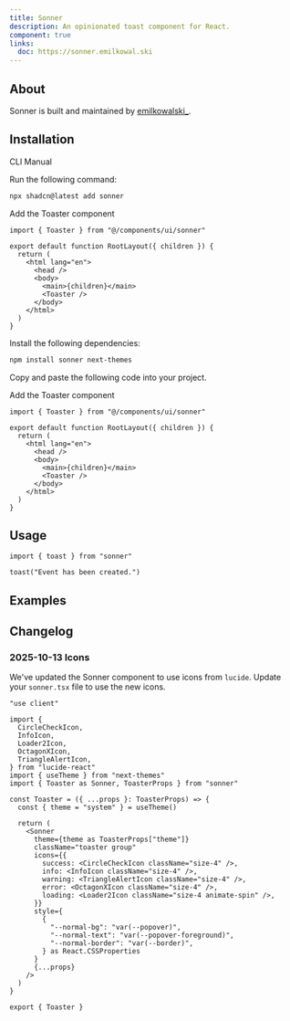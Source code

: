 ```yaml
---
title: Sonner
description: An opinionated toast component for React.
component: true
links:
  doc: https://sonner.emilkowal.ski
---
```


<ComponentPreview name="sonner-demo" />

## About

Sonner is built and maintained by [emilkowalski\_](https://twitter.com/emilkowalski_).

## Installation

<CodeTabs>

<TabsList>
  <TabsTrigger value="cli">CLI</TabsTrigger>
  <TabsTrigger value="manual">Manual</TabsTrigger>
</TabsList>
<TabsContent value="cli">

<Steps>

<Step>Run the following command:</Step>

```bash
npx shadcn@latest add sonner
```

<Step>Add the Toaster component</Step>

```tsx title="app/layout.tsx" {1,9}
import { Toaster } from "@/components/ui/sonner"

export default function RootLayout({ children }) {
  return (
    <html lang="en">
      <head />
      <body>
        <main>{children}</main>
        <Toaster />
      </body>
    </html>
  )
}
```

</Steps>

</TabsContent>

<TabsContent value="manual">

<Steps>

<Step>Install the following dependencies:</Step>

```bash
npm install sonner next-themes
```

<Step>Copy and paste the following code into your project.</Step>

<ComponentSource name="sonner" title="components/ui/sonner.tsx" />

<Step>Add the Toaster component</Step>

```tsx title="app/layout.tsx" {1,9}
import { Toaster } from "@/components/ui/sonner"

export default function RootLayout({ children }) {
  return (
    <html lang="en">
      <head />
      <body>
        <main>{children}</main>
        <Toaster />
      </body>
    </html>
  )
}
```

</Steps>

</TabsContent>

</CodeTabs>

## Usage

```tsx
import { toast } from "sonner"
```

```tsx
toast("Event has been created.")
```

## Examples

<ComponentPreview name="sonner-types" />

## Changelog

### 2025-10-13 Icons

We've updated the Sonner component to use icons from `lucide`. Update your `sonner.tsx` file to use the new icons.

```tsx showLineNumbers title="components/ui/sonner.tsx" {3-9,20-26}
"use client"

import {
  CircleCheckIcon,
  InfoIcon,
  Loader2Icon,
  OctagonXIcon,
  TriangleAlertIcon,
} from "lucide-react"
import { useTheme } from "next-themes"
import { Toaster as Sonner, ToasterProps } from "sonner"

const Toaster = ({ ...props }: ToasterProps) => {
  const { theme = "system" } = useTheme()

  return (
    <Sonner
      theme={theme as ToasterProps["theme"]}
      className="toaster group"
      icons={{
        success: <CircleCheckIcon className="size-4" />,
        info: <InfoIcon className="size-4" />,
        warning: <TriangleAlertIcon className="size-4" />,
        error: <OctagonXIcon className="size-4" />,
        loading: <Loader2Icon className="size-4 animate-spin" />,
      }}
      style={
        {
          "--normal-bg": "var(--popover)",
          "--normal-text": "var(--popover-foreground)",
          "--normal-border": "var(--border)",
        } as React.CSSProperties
      }
      {...props}
    />
  )
}

export { Toaster }
```
